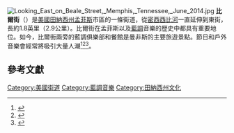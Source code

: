 {{Multiple issues|
{{Expand language|1=en|time=2020-11-21T02:27:23+00:00}}
{{Orphan|time=2020-11-21T02:27:23+00:00}}
}}
[[Image:Looking_East_on_Beale_Street,_Memphis,_Tennessee,_June_2014.jpg|thumb]]
'''比爾街'''（{{lang-en|Beale Street}}）是[[美國|美國]][[田納西州|田納西州]][[孟菲斯_(田納西州)|孟菲斯]]市區的一條街道，從[[密西西比河|密西西比河]]一直延伸到東街，長約1.8英里（2.9公里）。比爾街在孟菲斯以及[[藍調|藍調]]音樂的歷史中都具有重要地位。如今，比爾街兩旁的藍調俱樂部和餐館是曼非斯的主要旅​​遊景點。節日和戶外音樂會經常將吸引大量人潮<ref>{{cite web |url=http://www.bealestreet.com/about.html |title=About Beale Street |accessdate=2007-06-23 |work=BealeStreet.com |archiveurl=https://web.archive.org/web/20070530023730/http://www.bealestreet.com/about.html |archivedate=2007-05-30 |dead-url=yes }}</ref><ref name=RAICHELSON>{{cite book |last=Raichelson |first=Richard M. |title=Beale Street Talks: A Walking Tour Down the Home of the Blues |url=https://archive.org/details/bealestreettalks0000raic |year=1999 |publisher=Arcadia Records |location=Memphis, TN |isbn=0-9647545-1-7 }}</ref><ref>{{Cite web |url=http://www.rootsweb.com/~tnshelb2/newspapers/mda76-05.htm |title=Genealogical Tidbits, Memphis Daily Appeal, 1876<!-- Bot generated title --> |access-date=2020-11-20 |archive-date=2008-01-06 |archive-url=https://web.archive.org/web/20080106091245/http://www.rootsweb.com/~tnshelb2/newspapers/mda76-05.htm |dead-url=no }}</ref>。

==參考文獻==
{{reflist}}

[[Category:美國街道|Category:美國街道]]
[[Category:藍調音樂|Category:藍調音樂]]
[[Category:田納西州文化|Category:田納西州文化]]